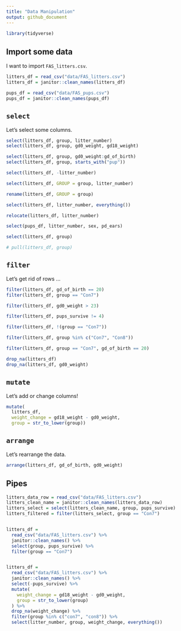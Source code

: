 ```yaml
---
title: "Data Manipulation"
output: github_document
---
```


```r
library(tidyverse)
```

## Import some data

I want to import `FAS_litters.csv`.

```r
litters_df = read_csv("data/FAS_litters.csv")
litters_df = janitor::clean_names(litters_df)

pups_df = read_csv("data/FAS_pups.csv")
pups_df = janitor::clean_names(pups_df)
```


## `select`

Let's select some columns.

```r
select(litters_df, group, litter_number)
select(litters_df, group, gd0_weight, gd18_weight)

select(litters_df, group, gd0_weight:gd_of_birth)
select(litters_df, group, starts_with("pup"))

select(litters_df, -litter_number)

select(litters_df, GROUP = group, litter_number)

rename(litters_df, GROUP = group)

select(litters_df, litter_number, everything())

relocate(litters_df, litter_number)

select(pups_df, litter_number, sex, pd_ears)

select(litters_df, group)

# pull(litters_df, group)
```


## `filter`

Let's get rid of rows ...

```r
filter(litters_df, gd_of_birth == 20)
filter(litters_df, group == "Con7")

filter(litters_df, gd0_weight > 23)

filter(litters_df, pups_survive != 4)

filter(litters_df, !(group == "Con7"))

filter(litters_df, group %in% c("Con7", "Con8"))

filter(litters_df, group == "Con7", gd_of_birth == 20)

drop_na(litters_df)
drop_na(litters_df, gd0_weight)
```

## `mutate`

Let's add or change columns!

```r
mutate(
  litters_df,
  weight_change = gd18_weight - gd0_weight,
  group = str_to_lower(group))
```

## `arrange`

Let's rearrange the data.

```r
arrange(litters_df, gd_of_birth, gd0_weight)
```


## Pipes

```r
litters_data_row = read_csv("data/FAS_litters.csv")
litters_clean_name = janitor::clean_names(litters_data_row)
litters_select = select(litters_clean_name, group, pups_survive)
litters_filtered = filter(litters_select, group == "Con7")


litters_df =
  read_csv("data/FAS_litters.csv") %>%
  janitor::clean_names() %>%
  select(group, pups_survive) %>%
  filter(group == "Con7")


litters_df =
  read_csv("data/FAS_litters.csv") %>%
  janitor::clean_names() %>%
  select(-pups_survive) %>%
  mutate(
    weight_change = gd18_weight - gd0_weight,
    group = str_to_lower(group)
  ) %>%
  drop_na(weight_change) %>%
  filter(group %in% c("con7", "con8")) %>%
  select(litter_number, group, weight_change, everything())
```



